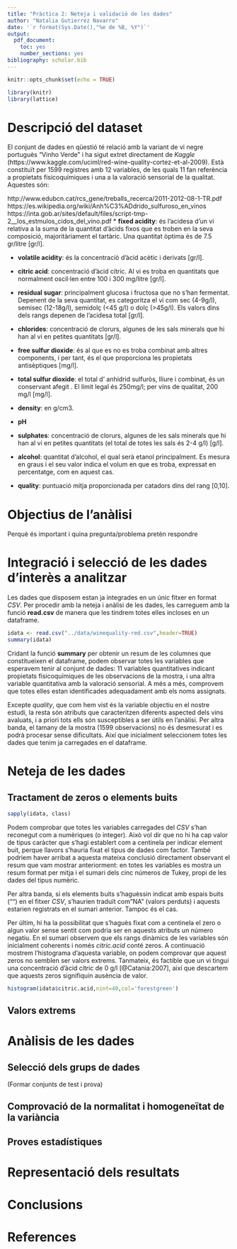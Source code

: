 ```yaml
---
title: "Pràctica 2: Neteja i validació de les dades"
author: "Natalia Gutierrez Navarro"
date: '`r format(Sys.Date(),"%e de %B, %Y")`'
output: 
  pdf_document:
    toc: yes
    number_sections: yes
bibliography: scholar.bib
---
```


```r
knitr::opts_chunk$set(echo = TRUE)
```

```r
library(knitr)
library(lattice)
```
# Descripció del dataset

El conjunt de dades en qüestió té relació amb la variant de vi negre portuguès "Vinho Verde" i ha sigut extret directament de *Kaggle* (https://www.kaggle.com/uciml/red-wine-quality-cortez-et-al-2009). Està constituït per 1599 registres amb 12 variables, de les quals 11 fan referència a propietats fisicoquímiques i una a la valoració sensorial de la qualitat. Aquestes són:

http://www.edubcn.cat/rcs_gene/treballs_recerca/2011-2012-08-1-TR.pdf
https://es.wikipedia.org/wiki/Anh%C3%ADdrido_sulfuroso_en_vinos
https://inta.gob.ar/sites/default/files/script-tmp-2__los_estmulos_cidos_del_vino.pdf
* **fixed acidity**: és l'acidesa d'un vi relativa a la suma de la quantitat d'àcids fixos que es troben en la seva composició, majoritàriament el tartàric. Una quantitat òptima és de 7.5 gr/litre [gr/l].

* **volatile acidity**: és la concentracíó d'àcid acètic i derivats [gr/l].

* **citric acid**: concentració d'àcid cítric. Al vi es troba en quantitats que normalment oscil·len entre 100 i 300 mg/litre  [gr/l].

* **residual sugar**: principalment glucosa i fructosa que no s'han fermentat. Depenent de la seva quantitat, es categoritza el vi com sec (4-9g/l), semisec (12-18g/l), semidolç (<45 g/l) o dolç (>45g/l). Els valors dins dels rangs depenen de l'acidesa total  [gr/l].

* **chlorides**: concentració de clorurs, algunes de les sals minerals que hi han al vi en petites quantitats  [gr/l].

* **free sulfur dioxide**: és al que es no es troba combinat amb altres components, i per tant, és el que proporciona les propietats antisèptiques [mg/l].

* **total sulfur dioxide**: el total d' anhídrid sulfuròs, lliure i combinat, és un conservant afegit . El límit legal és 250mg/l; per vins de qualitat, 200 mg/l [mg/l].

* **density**: en g/cm3.

* **pH**

* **sulphates**: concentració de clorurs, algunes de les sals minerals que hi han al vi en petites quantitats (el total de totes les sals és 2-4 g/l) [g/l].

* **alcohol**: quantitat d'alcohol, el qual serà etanol principalment. Es mesura en graus i el seu valor indica el volum en que es troba, expressat en percentatge, com en aquest cas.

* **quality**: puntuació mitja proporcionada per catadors dins del rang [0,10].

# Objectius de l'anàlisi
Perquè és important i quina pregunta/problema pretèn respondre

# Integració i selecció de les dades d'interès a analitzar

Les dades que disposem estan ja integrades en un únic fitxer en format *CSV*. Per procedir amb la neteja i anàlisi de les dades, les carreguem amb la funció **read.csv** de manera que les tindrem totes elles incloses en un dataframe.

```r
idata <- read.csv("../data/winequality-red.csv",header=TRUE)
summary(idata)
```

Cridant la funció **summary** per obtenir un resum de les columnes que constitueixen el dataframe, podem observar totes les variables que esperavem tenir al conjunt de dades: 11 variables quantitatives indicant propietats fisicoquímiques de les observacions de la mostra, i una altra variable quantitativa amb la valoració sensorial. A més a més, comprovem que totes elles estan identificades adequadament amb els noms assignats.

Excepte *quality*, que com hem vist és la variable objectiu en el nostre estudi, la resta són atributs que caracteritzen diferents aspected dels vins avaluats, i a priori tots ells són susceptibles a ser útils en l'anàlisi. Per altra banda, el tamany de la mostra (1599 observacions) no és desmesurat i es podrà procesar sense dificultats. Així que inicialment seleccionem totes les dades que tenim ja carregades en el dataframe.

# Neteja de les dades

## Tractament de zeros o elements buits

```r
sapply(idata, class)
```

Podem comprobar que totes les variables carregades del *CSV* s'han reconegut com a numèriques (o integer). Això vol dir que no hi ha cap valor de tipus caràcter que s'hagi establert com a centinela per indicar element buit, perque llavors s'hauria fixat el tipus de dades com factor. També podriem haver arribat a aquesta mateixa conclusió directament observant el resum que vam mostrar anteriorment: en totes les variables es mostra un resum format per mitja i el sumari dels cinc números de Tukey, propi de les dades del tipus numèric. 

Per altra banda, si els elements buits s'haguèssin indicat amb espais buits ("") en el fitxer *CSV*, s'haurien traduït com "NA" (valors perduts) i aquests estarien registrats en el sumari anterior. Tampoc és el cas.

Per últim, hi ha la possibilitat que s'haguès fixat com a centinela el zero o algun valor sense sentit com podria ser en aquests atributs un número negatiu. En el sumari observem que els rangs dinàmics de les variables són inicialment coherents i només *citric.acid* conté zeros. A continuació mostrem l'histograma d'aquesta variable, on podem comprovar que aquest zeros no semblen ser valors extrems. Tanmateix, és factible que un vi tingui una concentració d'àcid cítric de 0 g/l [@Catania:2007], així que descartem que aquests zeros signifiquin ausència de valor.

```r
histogram(idata$citric.acid,nint=40,col='forestgreen')
```


## Valors extrems

# Anàlisis de les dades

## Selecció dels grups de dades

(Formar conjunts de test i prova)

## Comprovació de la normalitat i homogeneïtat de la variància

## Proves estadístiques

# Representació dels resultats

# Conclusions

# References


